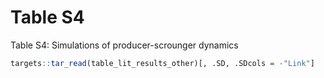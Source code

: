 # Table S4

Table S4: Simulations of producer-scrounger dynamics

```r
targets::tar_read(table_lit_results_other)[, .SD, .SDcols = -"Link"]
```

